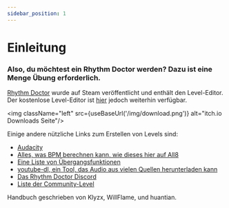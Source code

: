 ```yaml
---
sidebar_position: 1
---
```



# Einleitung
<h3 className="subtitle">Also, du möchtest ein Rhythm Doctor werden? Dazu ist eine Menge Übung erforderlich.</h3>

[Rhythm Doctor](https://store.steampowered.com/app/774181/Rhythm_Doctor/) wurde auf Steam veröffentlicht und enthält den Level-Editor. Der kostenlose Level-Editor ist [hier](https://giacomopc.itch.io/rdle) jedoch weiterhin verfügbar.

<img className="left" src={useBaseUrl('/img/download.png')} alt="itch.io Downloads Seite"/>

Einige andere nützliche Links zum Erstellen von Levels sind:
- [Audacity](https://www.audacityteam.org/download/)
- [Alles, was BPM berechnen kann, wie dieses hier auf All8](http://www.all8.com/tools/bpm.htm)
- [Eine Liste von Übergangsfunktionen](https://easings.net/)
- [youtube-dl, ein Tool, das Audio aus vielen Quellen herunterladen kann](https://ytdl-org.github.io/youtube-dl/index.html)
- [Das Rhythm Doctor Discord](https://discord.gg/rhythmdr)
- [Liste der Community-Level](https://rhythm.cafe/)

Handbuch geschrieben von Klyzx, WillFlame, und huantian.
